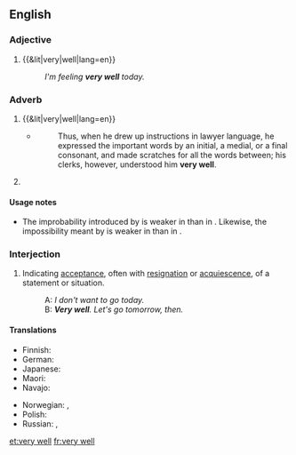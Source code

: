 ==English==

===Adjective===
{{en-adj|-}}

# {{&lit|very|well|lang=en}}
#: ''I'm feeling '''very well''' today.''

===Adverb===
{{en-adv}}

# {{&lit|very|well|lang=en}}
#: {{ux|en|He managed the company '''very well'''.}}
#: {{ux|en|He understood '''very well''' that there might be difficulties.}}
#* {{RQ:WBsnt IvryGtP}}
#*: Thus, when he drew up instructions in lawyer language, he expressed the important words by an initial, a medial, or a final consonant, and made scratches for all the words between; his clerks, however, understood him '''very well'''.
# {{lb|en|idiomatic}} {{non-gloss definition|Used to weaken the effect of certain [[modal verb]]s.}}
#: {{ux|en|It may '''very well''' rain this afternoon.}}
#: {{ux|en|I can't '''very well''' talk to you and concentrate on sanding this at the same time.}}

====Usage notes====
* {{sense|used to weaken the effect of modal verbs}} The improbability introduced by {{term|may}} is weaker in {{term||It may very well rain}} than in {{term||It may rain}}. Likewise, the impossibility meant by {{term|can't}} is weaker in {{term||I can't very well talk}} than in {{term||I can't talk}}.

===Interjection===
{{en-interj}}

# {{lb|en|idiomatic|formal}} Indicating [[acceptance]], often with [[resignation]] or [[acquiescence]], of a statement or situation.
#: A: ''I don't want to go today.''
#: B: '''''Very well'''. Let's go tomorrow, then.''

====Translations====
{{trans-top|interjection}}
* Finnish: {{t|fi|hyvä on}}
* German: {{t+|de|gut|alt=na gut}}
* Japanese: {{t|ja|よかろう|tr=yokarō|sc=Jpan}}
* Maori: {{t|mi|āe mārika }}
* Navajo: {{t|nv|hágoshį́į́}}
{{trans-mid}}
* Norwegian: {{t|no|javel}}, {{t|no|da så}}
* Polish: {{t+|pl|dobrze}}
* Russian: {{t+|ru|хорошо|alt=(ну) хорошо́}}, {{t+|ru|ладно|alt=(ну) ла́дно}}
{{trans-bottom}}

[[et:very well]]
[[fr:very well]]